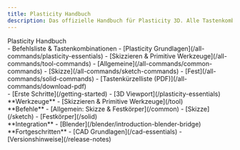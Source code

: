 ```yaml
---
title: Plasticity Handbuch
description: Das offizielle Handbuch für Plasticity 3D. Alle Tastenkombinationen. Täglich aktualisiert!
---
```


<div style={{margin: '2em 0'}}>
    <span style={{fontSize: '2em'}}><span style={{fontWeight: 800}}>Plasticity&nbsp;</span>Handbuch</span>
</div>

<div className={styles.container}>
    <div>
    - Befehlsliste & Tastenkombinationen
    - [Plasticity Grundlagen](/all-commands/plasticity-essentials)
    - [Skizzieren & Primitive Werkzeuge](/all-commands/tool-commands)
    - [Allgemeine](/all-commands/common-commands)
    - [Skizze](/all-commands/sketch-commands)
    - [Fest](/all-commands/solid-commands)
    - [Tastenkürzelliste (PDF)](/all-commands/download-pdf)
    </div>
    <div>
    - [Erste Schritte](/getting-started)
    - [3D Viewport](/plasticity-essentials)
    </div>
    <div>
    **Werkzeuge**
    - [Skizzieren & Primitive Werkzeuge](/tool)
    </div>
    <div>
    **Befehle**
    - [Allgemein: Skizze & Festkörper](/common)
    - [Skizze](/sketch)
    - [Festkörper](/solid)
    </div>
    <div>
    **Integration**
    - [Blender](/blender/introduction-blender-bridge)
    </div>
    <div>
    **Fortgeschritten**
    - [CAD Grundlagen](/cad-essentials)
    - [Versionshinweise](/release-notes)
    </div>
</div>